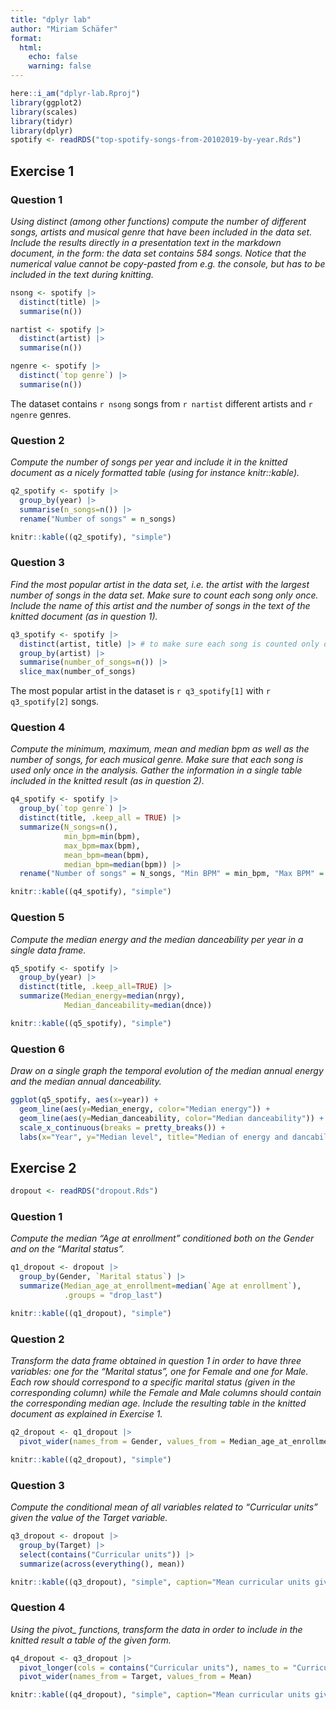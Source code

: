 ```yaml
---
title: "dplyr lab"
author: "Miriam Schäfer"
format: 
  html:
    echo: false 
    warning: false
---
```


```r
here::i_am("dplyr-lab.Rproj")
library(ggplot2)
library(scales)
library(tidyr)
library(dplyr) 
spotify <- readRDS("top-spotify-songs-from-20102019-by-year.Rds")
```

## Exercise 1

### Question 1

*Using distinct (among other functions) compute the number of different songs, artists and musical genre that have been included in the data set. Include the results directly in a presentation text in the markdown document, in the form: the data set contains 584 songs. Notice that the numerical value cannot be copy-pasted from e.g. the console, but has to be included in the text during knitting.*

```r
nsong <- spotify |> 
  distinct(title) |>
  summarise(n())

nartist <- spotify |> 
  distinct(artist) |>
  summarise(n())

ngenre <- spotify |> 
  distinct(`top genre`) |>
  summarise(n())
```

The dataset contains `r nsong` songs from `r nartist` different artists and `r ngenre` genres.

### Question 2

*Compute the number of songs per year and include it in the knitted document as a nicely formatted table (using for instance knitr::kable).*

```r
q2_spotify <- spotify |> 
  group_by(year) |>
  summarise(n_songs=n()) |> 
  rename("Number of songs" = n_songs) 

knitr::kable((q2_spotify), "simple")
```

### Question 3

*Find the most popular artist in the data set, i.e. the artist with the largest number of songs in the data set. Make sure to count each song only once. Include the name of this artist and the number of songs in the text of the knitted document (as in question 1).*

```r
q3_spotify <- spotify |> 
  distinct(artist, title) |> # to make sure each song is counted only once
  group_by(artist) |>
  summarise(number_of_songs=n()) |> 
  slice_max(number_of_songs)
```

The most popular artist in the dataset is `r q3_spotify[1]` with `r q3_spotify[2]` songs.

### Question 4

*Compute the minimum, maximum, mean and median bpm as well as the number of songs, for each musical genre. Make sure that each song is used only once in the analysis. Gather the information in a single table included in the knitted result (as in question 2).*

```r
q4_spotify <- spotify |> 
  group_by(`top genre`) |>
  distinct(title, .keep_all = TRUE) |>
  summarize(N_songs=n(), 
            min_bpm=min(bpm), 
            max_bpm=max(bpm), 
            mean_bpm=mean(bpm),
            median_bpm=median(bpm)) |>
  rename("Number of songs" = N_songs, "Min BPM" = min_bpm, "Max BPM" = max_bpm, "Mean BPM" = mean_bpm, "Median BPM" = median_bpm)

knitr::kable((q4_spotify), "simple")
```

### Question 5

*Compute the median energy and the median danceability per year in a single data frame.*

```r
q5_spotify <- spotify |> 
  group_by(year) |>
  distinct(title, .keep_all=TRUE) |> 
  summarize(Median_energy=median(nrgy), 
            Median_danceability=median(dnce)) 

knitr::kable((q5_spotify), "simple")
```

### Question 6

*Draw on a single graph the temporal evolution of the median annual energy and the median annual danceability.*

```r
ggplot(q5_spotify, aes(x=year)) + 
  geom_line(aes(y=Median_energy, color="Median energy")) + 
  geom_line(aes(y=Median_danceability, color="Median danceability")) + 
  scale_x_continuous(breaks = pretty_breaks()) +
  labs(x="Year", y="Median level", title="Median of energy and dancability over time")
```

## Exercise 2

```r
dropout <- readRDS("dropout.Rds")
```

### Question 1

*Compute the median "Age at enrollment" conditioned both on the Gender and on the "Marital status".*

```r
q1_dropout <- dropout |> 
  group_by(Gender, `Marital status`) |> 
  summarize(Median_age_at_enrollment=median(`Age at enrollment`), 
            .groups = "drop_last") 

knitr::kable((q1_dropout), "simple")
```

### Question 2

*Transform the data frame obtained in question 1 in order to have three variables: one for the "Marital status", one for Female and one for Male. Each row should correspond to a specific marital status (given in the corresponding column) while the Female and Male columns should contain the corresponding median age. Include the resulting table in the knitted document as explained in Exercise 1.*

```r
q2_dropout <- q1_dropout |>
  pivot_wider(names_from = Gender, values_from = Median_age_at_enrollment)

knitr::kable((q2_dropout), "simple")
```

### Question 3

*Compute the conditional mean of all variables related to "Curricular units" given the value of the Target variable.*

```r
q3_dropout <- dropout |>
  group_by(Target) |>
  select(contains("Curricular units")) |>
  summarize(across(everything(), mean)) 

knitr::kable((q3_dropout), "simple", caption="Mean curricular units given the Target variable")
```

### Question 4

*Using the pivot\_ functions, transform the data in order to include in the knitted result a table of the given form.*

```r
q4_dropout <- q3_dropout |> 
  pivot_longer(cols = contains("Curricular units"), names_to = "Curricular units", values_to = "Mean") |>
  pivot_wider(names_from = Target, values_from = Mean)

knitr::kable((q4_dropout), "simple", caption="Mean curricular units given the Target variable", digits=2)
```
